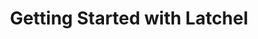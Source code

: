 ---
title: "Getting Started with Latchel"
description: "Welcome to Latchel! This collection of Getting Started Help Guides is built specifically for property managers like you. Whether you're new to Latchel or need a refresher on how to navigate our tools and services, this section will walk you through the core features, workflows, and best practices to help you get the most out of the platform.
Here, you’ll find guides that cover everything from how service requests flow through Latchel, to managing vendor communication, reviewing escalations, understanding billing, and more. Each guide is designed to be practical and easy to follow—giving you the confidence to manage maintenance operations efficiently and deliver a great experience to your residents.
Use these resources as your go-to reference for learning the essentials, training new team members, or quickly finding answers as you work.
Let’s get started with Latchel! "
---
